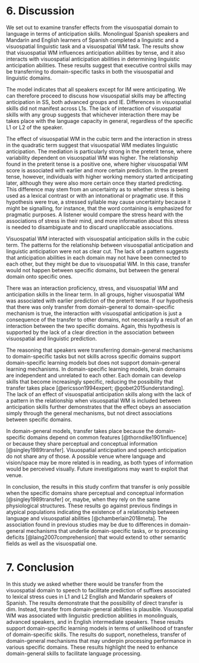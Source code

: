 # 6. Discussion
We set out to examine transfer effects from the visuospatial domain to language in terms of anticipation skills.
Monolingual Spanish speakers and Mandarin and English learners of Spanish completed a linguistic and a visuospatial linguistic task and a visuospatial WM task.
The results show that visuospatial WM influences anticipation abilities by tense, and it also interacts with visuospatial anticipation abilities in determining linguistic anticipation abilities.
These results suggest that executive control skills may be transferring to domain-specific tasks in both the visuospatial and linguistic domains.

The model indicates that all speakers except for IM were anticipating.
We can therefore proceed to discuss how visuospatial skills may be affecting anticipation in SS, both advanced groups and IE.
Differences in visuospatial skills did not manifest across L1s.
The lack of interaction of visuospatial skills with any group suggests that whichever interaction there may be takes place with the language capacity in general, regardless of the specific L1 or L2 of the speaker.

The effect of visuospatial WM in the cubic term and the interaction in stress in the quadratic term suggest that visuospatial WM mediates linguistic anticipation.
The mediation is particularly strong in the preterit tense, where variability dependent on visuospatial WM was higher.
The relationship found in the preterit tense is a positive one, where higher visuospatial WM score is associated with earlier and more certain prediction.
In the present tense, however, individuals with higher working memory started anticipating later, although they were also more certain once they started predicting.
This difference may stem from an uncertainty as to whether stress is being used as a lexical contrast or with an intonational or pragmatic use.
If this hypothesis were true, a stressed syllable may cause uncertainty because it might be signalling, for instance, that the word containing is emphasized for pragmatic purposes.
A listener would compare the stress heard with the associations of stress in their mind, and more information about this stress is needed to disambiguate and to discard unapliccable associations.

Visuospatial WM interacted with visuospatial anticipation skills in the cubic term.
The patterns for the relationship between visuospatial anticipation and linguistic anticipation were not as clear cut.
The lack of a pattern suggests that anticipation abilities in each domain may not have been connected to each other, but they might be due to visuospatial WM.
In this case, transfer would not happen between specific domains, but between the general domain onto specific ones.

There was an interaction proficiency, stress, and visuospatial WM and anticipation skills in the linear term.
In all groups, higher visuospatial WM was associated with earlier prediction of the preterit tense.
If our hypothesis that there was only transfer from domain-general to domain-specific mechanism is true, the interaction with visuospatial anticipation is just a consequence of the transfer to other domains, not necessarily a result of an interaction between the two specific domains.
Again, this hypothesis is supported by the lack of a clear direction in the association between visuospatial and linguistic prediction.

The reasoning that speakers were transferring domain-general mechanisms to domain-specific tasks but not skills across specific domains support domain-specific learning models but does not support domain-general learning mechanisms.
In domain-specific learning models, brain domains are independent and unrelated to each other.
Each domain can develop skills that become increasingly specific, reducing the possibility that transfer takes place [@ericsson1994expert; @gobet2015understanding].
The lack of an effect of visuospatial anticipation skills along with the lack of a pattern in the relationship when visuospatial WM is included between anticipation skills further demonstrates that the effect obeys an association simply through the general mechanisms, but not direct associations between specific domains.

In domain-general models, transfer takes place because the domain-specific domains depend on common features [@thorndike1901influence] or because they share perceptual and conceptual information [@singley1989transfer].
Visuospatial anticipation and speech anticipation do not share any of those.
A possible venue where language and vision/space may be more related is in reading, as both types of information would be perceived visually. 
Future investigations may want to exploit that venue.

In conclusion, the results in this study confirm that transfer is only possible when the specific domains share perceptual and conceptual information [@singley1989transfer] or, maybe, when they rely on the same physiological structures.
These results go against previous findings in atypical populations indicating the existence of a relationship between language and visuospatial abilities [@chamberlain2018meta].
The association found in previous studies may be due to differences in domain-general mechanisms that underlie domain-specific tasks, or to processing deficits [@laing2007comprehension] that would extend to other semantic fields as well as the visuospatial one.

# 7. Conclusion
In this study we asked whether there would be transfer from the visuospatial domain to speech to facilitate prediction of suffixes associated to lexical stress cues in L1 and L2 English and Mandarin speakers of Spanish.
The results demonstrate that the possibility of direct transfer is dim.
Instead, transfer from domain-general abilities is plausible.
Visuospatial WM was associated with linguistic prediction abilities in monolinguals, advanced speakers, and in English intermediate speakers.
These results support domain-specific learning models in terms of unlikelihood of transfer of domain-specific skills.
The results do support, nonetheless, transfer of domain-general mechanisms that may underpin processing performance in various specific domains.
These results highlight the need to enhance domain-general skills to facilitate language processing.